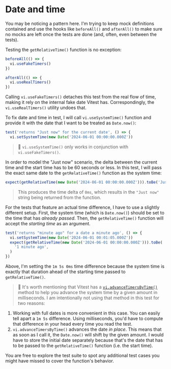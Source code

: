# Date and time

<EpicVideo url="https://www.epicweb.dev/workshops/mocking-techniques-in-vitest/date-and-time/date-and-time/solution" />

You may be noticing a pattern here. I'm trying to keep mock definitions contained and use the hooks like `beforeAll()` and `afterAll()` to make sure no mocks are left once the tests are done (and, often, even between the tests).

Testing the `getRelativeTime()` function is no exception:

```ts filename=get-relative-time.test.ts nonumber lines=2,6
beforeAll(() => {
  vi.useFakeTimers()
})

afterAll(() => {
  vi.useRealTimers()
})
```

Calling `vi.useFakeTimers()` detaches this test from the real flow of time, making it rely on the internal fake date Vitest has. Correspondingly, the `vi.useRealTimers()` utility undoes that.

To fix date and time in test, I will call `vi.useSystemTime()` function and provide it with the date that I want to be treated as `Date.now()`:

```ts filename=get-relative-time.test.ts nonumber lines=2
test('returns "Just now" for the current date', () => {
  vi.setSystemTime(new Date('2024-06-01 00:00:00.000Z'))
```

> :owl: `vi.useSystemTime()` only works in conjunction with `vi.useFakeTimers()`.

In order to model the "Just now" scenario, the delta between the current time and the start time has to be 60 seconds or less. In this test, I will pass the exact same date to the `getRelativeTime()` function as the system time:

```ts filename=get-relative-time.test.ts nonumber
expect(getRelativeTime(new Date('2024-06-01 00:00:00.000Z'))).toBe('Just now')
```

> This produces the time delta of `0ms`, which results in the `"Just now"` string being returned from the function.

For the tests that feature an actual time difference, I have to use a slightly different setup. First, the system time (which is `Date.now()`) should be set to the time that has _already passed_. Then, the `getRelativeTime()` function will accept the _starting time_ as an argument.

```ts filename=get-relative-time.test.ts nonumber lines=2
test('returns "minute ago" for a date a minute ago', () => {
  vi.setSystemTime(new Date('2024-06-01 00:01:05.000Z'))
  expect(getRelativeTime(new Date('2024-06-01 00:00:00.000Z'))).toBe(
    '1 minute ago',
  )
})
```

Above, I'm setting the `1m 5s 0ms` time difference because the system time is exactly that duration ahead of the starting time passed to `getRelativeTime()`.

> 📜 It's worth mentioning that Vitest has a [`vi.advanceTimersByTime()`](https://vitest.dev/api/vi.html#vi-advancetimersbytime) method to help you advance the system time by a given amount in milliseconds. I am intentionally not using that method in this test for two reasons:

1. Working with full dates is more convenient in this case. You can easily tell apart a `1m 5s` difference. Using milliseconds, you'd have to compute that difference in your head every time you read the test.
1. `vi.advanceTimersByTime()` advances the date _in place_. This means that as soon as I call it, the `Date.now()` will shift by the given amount. I would have to store the initial date separately because that's the date that has to be passed to the `getRelativeTime()` function (i.e. the start time).

You are free to explore the <InlineFile file="get-relative-time.test.ts" /> test suite to spot any additional test cases you might have missed to cover the function's behavior.
